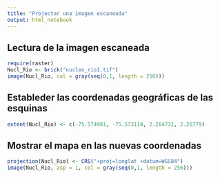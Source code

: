 ```yaml
---
title: "Projectar una imagen escaneada"
output: html_notebook
---
```




## Lectura de la imagen escaneada

```r
require(raster)
Nucl_Rio <- brick("nucleo_rio1.tif")
image(Nucl_Rio, col = gray(seq(0,1, length = 256)))
```

## Estableder las coordenadas geográficas de las esquinas

```r
extent(Nucl_Rio) <- c(-75.574981, -75.573114, 2.264731, 2.26779)
```

## Mostrar el mapa en las nuevas coordenadas

```r
projection(Nucl_Rio) <- CRS("+proj=longlat +datum=WGS84")
image(Nucl_Rio, asp = 1, col = gray(seq(0,1, length = 256)))
```



